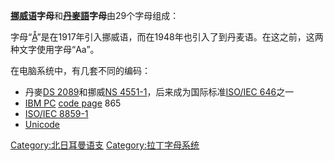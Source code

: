 '''[[挪威语|挪威语]]字母'''和'''[[丹麥語|丹麥語]]字母'''由29个字母组成：
{{Alphabet da}}

字母“[[Å|Å]]”是在1917年引入挪威语，而在1948年也引入了到丹麦语。在这之前，这两种文字使用字母“Aa”。

在电脑系统中，有几套不同的编码：
* 丹麥[[DS_2089|DS 2089]]和挪威[[NS_4551-1|NS 4551-1]]，后来成为国际标准[[ISO/IEC_646|ISO/IEC 646]]之一
* [[IBM_PC|IBM PC]] [[代碼頁|code page]] 865
* [[ISO/IEC_8859-1|ISO/IEC 8859-1]]
* [[Unicode|Unicode]]

{{Lang-stub}}

[[Category:北日耳曼语支|Category:北日耳曼语支]]
[[Category:拉丁字母系统|Category:拉丁字母系统]]